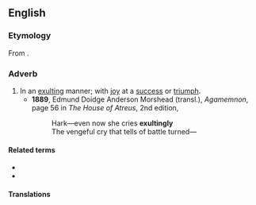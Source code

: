 ==English==

===Etymology===
From {{suffix|en|exulting|ly}}.

===Adverb===
{{en-adv}}

# In an [[exulting]] manner; with [[joy]] at a [[success]] or [[triumph]].
#* '''1889''', Edmund Doidge Anderson Morshead (transl.), ''Agamemnon'', page 56 in ''The House of Atreus'', 2nd edition,
#*: Hark—even now she cries '''exultingly'''<br />The vengeful cry that tells of battle turned—

====Related terms====
* {{l|en|exult}}
* {{l|en|exultation}}

====Translations====
{{trans-top|in an exulting manner; with joy at a success or triumph}}
{{trans-mid}}
{{trans-bottom}}